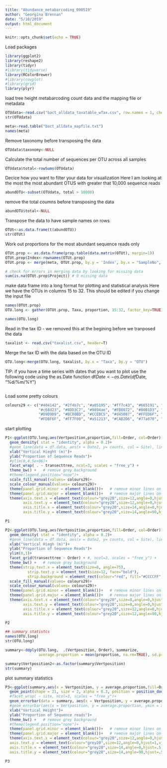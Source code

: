 ```yaml
---
title: "Abundance_metabarcoding_090519"
author: "Georgina Brennan" 
date: "5/10/2019"
output: html_document
---
```


```r
knitr::opts_chunk$set(echo = TRUE)
```
Load packages
```r
library(ggplot2)
library(reshape2)
library(tidyr)
#library(tidyverse)
library(RColorBrewer)
#library(cowplot)
#library(grid)
library(plyr)


```
load tree height metabarcoding count data and the mapping file or metadata

```r

OTUdata<-read.csv("bact_alldata_taxatable_wTax.csv", row.names = 1, check.names =FALSE)
str(OTUdata)

meta<-read.table("bact_alldata_mapfile.txt")
names(meta)
```
Remove taxonomy before transposing the data
```r
OTUdata$taxonomy<-NULL

```
Calculate the total number of sequences per OTU across all samples 

```r
OTUdata$total<-rowSums(OTUdata)

```
Decice how you want to filter your data for visualization 
Here I am looking at the most the most abundant OTUS with greater that 10,000 sequence reads

```r
abundOTU<-subset(OTUdata, total > 10000)

```
remove the total coumns before transposing the data 

```r
abundOTU$total<-NULL
```
Transpose the data to have sample names on rows
```r
OTUt<-as.data.frame(t(abundOTU))
str(OTUt)
```

Work out proportions for the most abundant sequence reads  only

```r
OTUt.prop <- as.data.frame(prop.table(data.matrix(OTUt), margin=1))
OTUt.prop$Index<-rownames(OTUt.prop)
OTUt.prop <- merge(meta, OTUt.prop, by.y = 'Index', by.x = "SampleNo", all=FALSE)

# check for errors in merging data by looking for missing data
sum(is.na(OTUt.prop$Project)) # 0 missing data 

```
make data frame into a long format for plotting and statistical analysis 
Here we have the OTUs in columns 15 to 32. This should be edited if you change the input file

```r
names(OTUt.prop)
OTU.long <- gather(OTUt.prop, Taxa, proportion, 15:32, factor_key=TRUE)

names(OTU.long)

```

Read in the tax ID - we removed this at the begining before we tranposed the data

```r
taxalist <- read.csv("taxalist.csv", header=T)

```
Merge the tax ID with the data based on the OTU ID

```r
OTU.long<-merge(OTU.long, taxalist, by.x = "Taxa", by.y = "OTU")
```
TIP: if you have a time series with dates that you want to plot use the following code using the as.Date function 
df$Date <- as.Date(df$Date, "%d/%m/%Y") 

```r
```

Load some pretty colours

```r
colours29 <- c("#404142", "#2f4b7c", "#a05195", "#ff7c43", "#665191", "#e0e084",
               "#c68d23", "#8DD3C7", "#9894ae", "#FB8072", "#80B1D3", "#f95d6a", "#B3DE69", "#FCCDE5", 
               "#D9D9D9", "#BC80BD", "#CCEBC5", "#d45087", "#FFED6F", "#1F78B4", "#33A02C", "#FB9A99", 
               "#FDBF6F", "#FF7F00", "#a51213", "#CAB2D6", "#77a070", "#B15928", "#003f5c")
```
start plotting 
```r
P1<-ggplot(OTU.long,aes(Vertposition,proportion,fill=Order, col=Order)) +
  geom_density( stat = "identity", alpha = 0.2)+
  #geom_line(data = df.data, aes(x = Date2, y= counts, col = Site), linetype = "dashed")+
  xlab("Vertical Hieght (m)")+
  ylab("Proportion of Sequence Reads")+
  #ylim(0,4.5e+06)+
  facet_wrap( . ~ transecttree, ncol=3, scales = "free_y") +
  theme_bw() +   # remove grey background
  #theme(legend.position="none")+
  scale_fill_manual(values= colours29)+
  scale_colour_manual(values= colours29)+
  theme(panel.grid.minor = element_blank())+   # remove minor lines on plot
  theme(panel.grid.major = element_blank())+   # remove major lines on plot
  theme(axis.text.x = element_text(colour="grey20",size=12,angle=0,hjust=.5,vjust=.5,face="plain"),  #horizontal axis text, grey, size 16, no angle etc.
        axis.text.y = element_text(colour="grey20",size=12,angle=0,hjust=1,vjust=0,face="plain"),     #vertical axis text, grey, size 16, no angle etc.
        axis.title.x = element_text(colour="grey20",size=14,angle=0,hjust=.5,vjust=0,face="plain"),   #horizontal axis label, grey, size 20, no angle etc.
        axis.title.y = element_text(colour="grey20",size=14,angle=90,hjust=.5,vjust=.5,face="plain")) #vertical axis label, grey, size 20, no angle etc.

P1

```
```r

P2<-ggplot(OTU.long,aes(Vertposition,proportion,fill=Order, col=Order)) +
  geom_density( stat = "identity", alpha = 0.2)+
  #geom_line(data = df.data, aes(x = Date2, y= counts, col = Site), linetype = "dashed")+
  xlab("Vertical Hiegh (m)")+
  ylab("Proportion of Sequence Reads")+
  ylim(0,1)+
  facet_grid(transecttree ~ Order) + #, ncol=3, scales = "free_y") +
  theme_bw() +   # remove grey background
  theme(strip.text.x = element_text(size=8, angle=75),
          strip.text.y = element_text(size=12, face="bold"),
          strip.background = element_rect(colour="red", fill="#CCCCFF"))+
  scale_fill_manual(values= colours29)+
  scale_colour_manual(values= colours29)+
  theme(panel.grid.minor = element_blank())+   # remove minor lines on plot
  theme(panel.grid.major = element_blank())+   # remove major lines on plot
  theme(axis.text.x = element_text(colour="grey20",size=8,angle=0,hjust=.5,vjust=.5,face="plain"),  #horizontal axis text, grey, size 16, no angle etc.
        axis.text.y = element_text(colour="grey20",size=8,angle=0,hjust=1,vjust=0,face="plain"),     #vertical axis text, grey, size 16, no angle etc.
        axis.title.x = element_text(colour="grey20",size=12,angle=0,hjust=.5,vjust=0,face="plain"),   #horizontal axis label, grey, size 20, no angle etc.
        axis.title.y = element_text(colour="grey20",size=12,angle=90,hjust=.5,vjust=.5,face="plain")) #vertical axis label, grey, size 20, no angle etc.

P2
```

```r
## summary statistcs
names(OTU.long)
str(OTU.long)

summary<-ddply(OTU.long,  .(Vertposition, Order), summarize,
               average.proportion = mean(proportion, na.rm=TRUE), sd.proportion = (sd(proportion, na.rm=TRUE)),var.proportion = (var(proportion)))

summary$Vertposition2<-as.factor(summary$Vertposition)
str(summary)
```

plot summary statistics
```r
P3<-ggplot(summary,aes(x = Vertposition, y = average.proportion,fill=Order, col=Order, group = Order)) +
  geom_point(shape = 21, size = 2, alpha = 0.3, position = position_dodge(width = 0.3))+
  #facet_wrap( ~ site, ncol=3, scales = "free_y")+
  geom_errorbar(data = summary, aes(x = Vertposition, y = average.proportion, ymin = average.proportion - var.proportion, ymax = average.proportion + var.proportion, width = 0.7),col = "black", position = position_dodge(width = 0.3)) +
  #geom_errorbar(aes(x = Vertposition, y = average.proportion, ymin = average.proportion - var.proportion, ymax = average.proportion + var.proportion, group = Taxa), col = "black", position = position_dodge(width = 0.3)) +
  xlab("Vertical Height")+
  ylab("Proportion of Sequence reads")+
  theme_bw() +   # remove grey background
  #theme(legend.position="none")+
  theme(panel.grid.minor = element_blank())+   # remove minor lines on plot
  theme(panel.grid.major = element_blank())+   # remove major lines on plot
  theme(axis.text.x = element_text(colour="grey20",size=12,angle=0,hjust=.5,vjust=.5,face="plain"),  #horizontal axis text, grey, size 16, no angle etc.
  axis.text.y = element_text(colour="grey20",size=12,angle=0,hjust=1,vjust=0,face="plain"),     #vertical axis text, grey, size 16, no angle etc.
  axis.title.x = element_text(colour="grey20",size=14,angle=0,hjust=.5,vjust=0,face="plain"),   #horizontal axis label, grey, size 20, no angle etc.
  axis.title.y = element_text(colour="grey20",size=14,angle=90,hjust=.5,vjust=.5,face="plain"))  #vertical axis label, grey, size 20, no angle etc.  

P3

```

